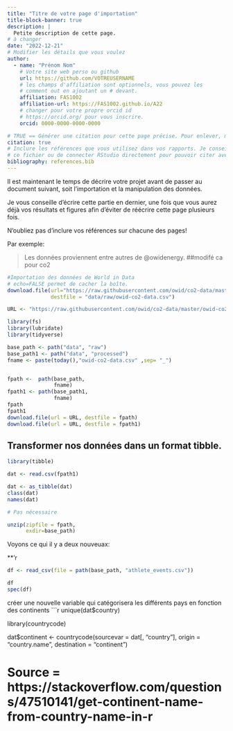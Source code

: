 ```yaml
---
title: "Titre de votre page d'importation"
title-block-banner: true
description: | 
  Petite description de cette page.
# à changer
date: "2022-12-21"
# Modifier les détails que vous voulez
author:
  - name: "Prénom Nom"
    # Votre site web perso ou github
    url: https://github.com/VOTREUSERNAME
    # les champs d'affiliation sont optionnels, vous pouvez les
    # comment out en ajoutant un # devant.
    affiliation: FAS1002
    affiliation-url: https://FAS1002.github.io/A22
    # changer pour votre propre orcid id
    # https://orcid.org/ pour vous inscrire.
    orcid: 0000-0000-0000-0000

# TRUE == Générer une citation pour cette page précise. Pour enlever, mettre false.
citation: true
# Inclure les références que vous utilisez dans vos rapports. Je conseille Zotero pour construire
# ce fichier ou de connecter RStudio directement pour pouvoir citer avec @nom-de-reference.
bibliography: references.bib
---
```


Il est maintenant le temps de décrire votre projet avant de passer au document suivant, soit l'importation et la manipulation des données.

Je vous conseille d'écrire cette partie en dernier, une fois que vous aurez déjà vos résultats et figures afin d'éviter de réécrire cette page plusieurs fois.

::: callout-important
N'oubliez pas d'inclure vos références sur chacune des pages!
:::

Par exemple:

> Les données proviennent entre autres de @owidenergy. ##modifé ca pour co2

```r
#Importation des données de World in Data 
# echo=FALSE permet de cacher la boîte. 
download.file(url="https://raw.githubusercontent.com/owid/co2-data/master/owid-co2-data.csv",
              destfile = "data/raw/owid-co2-data.csv")

URL <- "https://raw.githubusercontent.com/owid/co2-data/master/owid-co2-data.csv"

library(fs)
library(lubridate)
library(tidyverse)

base_path <- path("data", "raw")
base_path1 <- path("data", "processed")
fname <- paste(today(),"owid-co2-data.csv" ,sep= "_")


fpath <-  path(base_path, 
               fname) 
fpath1 <- path(base_path1, 
               fname)
fpath
fpath1
download.file(url = URL, destfile = fpath)
download.file(url = URL, destfile = fpath1)

```

## Transformer nos données dans un format tibble.


```r

library(tibble)

dat <- read.csv(fpath1)

dat <- as_tibble(dat)
class(dat)
names(dat)

```




```r

# Pas nécessaire

unzip(zipfile = fpath,
      exdir=base_path)
```

Voyons ce qui il y a deux nouveuax:

\*\*'r

```r
df <- read_csv(file = path(base_path, "athlete_events.csv"))

df
spec(df)
```
 créer une nouvelle variable qui catégorisera les différents pays
en fonction des continents
```r

unique(dat$country)

library(countrycode)


dat$continent <- countrycode(sourcevar = dat[, "country"],
                             origin = "country.name",
                             destination = "continent")

# Source = https://stackoverflow.com/questions/47510141/get-continent-name-from-country-name-in-r
